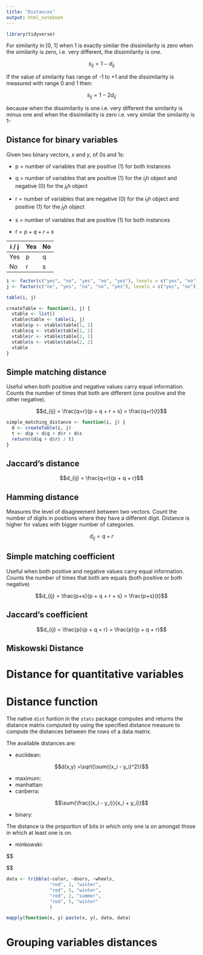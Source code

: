 ```yaml
---
title: "Distances"
output: html_notebook
---
```


```r
library(tidyverse)
```

For similarity in [0, 1] when 1 is exactly similar the dissimilarity is zero when the similarity is zero, i.e. very different, the dissimilarity is one.

$$s_{ij} = 1 - d_{ij}$$

If the value of similarity has range of -1 to +1 and the dissimilarity is measured with range 0 and 1 then:

$$s_{ij} = 1 - 2d_{ij}$$

because when the dissimilarity is one i.e. very different the similarity is minus one and when the dissimilarity is zero i.e. very similar the similarity is 1-


## Distance for binary variables


Given two binary vectors, $x$ and $y$, of 0s and 1s:

* p = number of variables that are positive (1) for both instances
* q = number of variables that are positive (1) for the $i_th$ object and negative (0) for the $j_th$ object
* r = number of variables that are negative (0) for the $i_th$ object and positive (1) for the $j_th$ object
* s = number of variables that are positive (1) for both instances

* $t = p + q + r + s$

| i / j | Yes | No |
|-------|-----|----|
| Yes   | p   | q  |
| No    | r   | s  |

```r
i <- factor(c("yes", "no", "yes", "no", "yes"), levels = c("yes", "no"))
j <- factor(c("no", "yes", "no", "no", "yes"), levels = c("yes", "no"))
```

```r
table(i, j)
```

```r
createTable <- function(i, j) {
  vtable <- list()
  vtable$table <- table(i, j)
  vtable$p <- vtable$table[1, 1]
  vtable$q <- vtable$table[1, 2]
  vtable$r <- vtable$table[2, 1]
  vtable$s <- vtable$table[2, 2]
  vtable
}
```


## Simple matching distance

Useful when both positive and negative values carry equal information. Counts the number of times that both are different (one positive and the other negative).

$$d_{ij} = \frac{q+r}{p + q + r + s} = \frac{q+r}{t}$$

```r
simple_matching_distance <- function(i, j) {
  d <- createTable(i, j)
  t <- d$p + d$q + d$r + d$s
  return((d$q + d$r) / t)
}
```


## Jaccard's distance

$$d_{ij} = \frac{q+r}{p + q + r}$$

## Hamming distance

Measures the level of disagreement between two vectors. Count the number of digits in positions where they have a different digit. Distance is higher for values with bigger number of categories.

$$d_{ij} = q + r$$

## Simple matching coefficient

Useful when both positive and negative values carry equal information. Counts the number of times that both are equals (both positive or both negative)

$$d_{ij} = \frac{p+s}{p + q + r + s} = \frac{p+s}{t}$$

## Jaccard's coefficient

$$d_{ij} = \frac{p}{p + q + r} = \frac{p}{p + q + r}$$



## Miskowski Distance


# Distance for quantitative variables


# Distance function

The native `dist` funtion in the `stats` package computes and returns the distance matrix computed by using the specified distance measure to compute the distances between the rows of a data matrix.

The available distances are:

* euclidean:

$$d(x,y) =\sqrt{\sum{(x_i - y_i)^2}}$$

* maximum:
* manhattan:
* canberra:

$$\sum{\frac{(x_i - y_i)}{x_i + y_i}}$$

* binary:

The distance is the proportion of bits in which only one is on amongst those in which at least one is on.

* minkowski:

$$

$$

```r
data <- tribble(~color, ~doors, ~wheels,
                "red", 2, "winter",
                "red", 5, "winter",
                "red", 2, "summer",
                "red", 5, "winter"
                )
```

```r
mapply(function(x, y) paste(x, y), data, data)
```


# Grouping variables distances 



